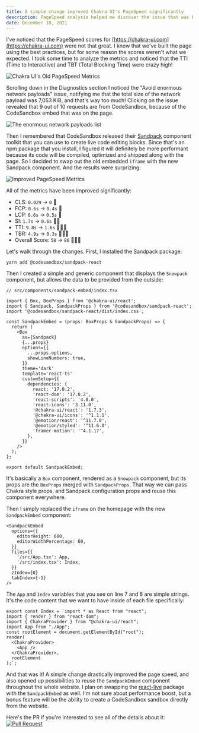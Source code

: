 ```yaml
---
title: A simple change improved Chakra UI's PageSpeed significantly
description: PageSpeed analysis helped me discover the issue that was bringing down Chakra UI's website speed score. With a simple refactor, I was able to improve the score significantly.
date: December 18, 2021
---
```


I've noticed that the PageSpeed scores for [https://chakra-ui.com](https://chakra-ui.com) were not that great. I know that
we've built the page using the best practices, but for some reason the scores weren't what we expected. I took some time
to analyze the metrics and noticed that the TTI (Time to Interactive) and TBT (Total Blocking Time) were crazy high!

![Chakra UI's Old PageSpeed Metrics](/assets/images/blog-posts/improving-chakra-ui-page-speed/old-metrics.png)

Scrolling down in the Diagnostics section I noticed the "Avoid enormous network payloads" issue, notifying me that the total
size of the network payload was 7,053 KiB, and that's way too much! Clicking on the issue revealed that 9 out of 10 requests
are from CodeSandbox, because of the CodeSandbox embed that was on the page.

![The enormous network payloads list](/assets/images/blog-posts/improving-chakra-ui-page-speed/network-payloads.png)

Then I remembered that CodeSandbox released their [Sandpack](https://sandpack.codesandbox.io/) component toolkit that you
can use to create live code editing blocks. Since that's an npm package that you install, I figured it will definitely be
more performant because its code will be compiled, optimized and shipped along with the page. So I decided to swap out
the old embedded `iframe` with the new Sandpack component. And the results were surprizing:

![Improved PageSpeed Metrics](/assets/images/blog-posts/improving-chakra-ui-page-speed/new-metrics.png)

All of the metrics have been improved significantly:

- CLS: `0.029` -> `0` 🚀
- FCP: `0.6s` -> `0.4s` 🚀
- LCP: `0.6s` -> `0.5s` 🚀
- SI: `1.7s` -> `0.6s` 🚀🚀
- TTI: `9.8s` -> `1.6s` 🚀🚀🚀
- TBR: `4.9s` -> `0.3s` 🚀🚀🚀
- Overall Score: `58` -> `86` 🚀🚀🚀

Let's walk through the changes. First, I installed the Sandpack package:

```shell
yarn add @codesandbox/sandpack-react
```

Then I created a simple and generic component that displays the `Snowpack` component, but allows the data to be provided
from the outside:

```tsx
// src/components/sandpack-embed/index.tsx

import { Box, BoxProps } from '@chakra-ui/react';
import { Sandpack, SandpackProps } from '@codesandbox/sandpack-react';
import '@codesandbox/sandpack-react/dist/index.css';

const SandpackEmbed = (props: BoxProps & SandpackProps) => {
  return (
    <Box
      as={Sandpack}
      {...props}
      options={{
        ...props.options,
        showLineNumbers: true,
      }}
      theme='dark'
      template='react-ts'
      customSetup={{
        dependencies: {
          react: '17.0.2',
          'react-dom': '17.0.2',
          'react-scripts': '4.0.0',
          'react-icons': '3.11.0',
          '@chakra-ui/react': '1.7.3',
          '@chakra-ui/icons': '^1.1.1',
          '@emotion/react': '^11.7.0',
          '@emotion/styled': '^11.6.0',
          'framer-motion': '^4.1.17',
        },
      }}
    />
  );
};

export default SandpackEmbed;
```

It's basically a `Box` component, rendered as a `Snowpack` component, but its props are the `BoxProps` merged with `SandpackProps`.
That way we can pass Chakra style props, and Sandpack configuration props and reuse this component everywhere.

Then I simply replaced the `iframe` on the homepage with the new `SandpackEmbed` component:

```tsx
<SandpackEmbed
  options={{
    editorHeight: 600,
    editorWidthPercentage: 60,
  }}
  files={{
    '/src/App.tsx': App,
    '/src/index.tsx': Index,
  }}
  zIndex={0}
  tabIndex={-1}
/>
```

The `App` and `Index` variables that you see on line 7 and 8 are simple strings. It's the code content that we want to have
inside of each file specifically:

```tsx
export const Index = `import * as React from "react";
import { render } from "react-dom";
import { ChakraProvider } from "@chakra-ui/react";
import App from "./App";
const rootElement = document.getElementById("root");
render(
  <ChakraProvider>
    <App />
  </ChakraProvider>,
  rootElement
);`;
```

And that was it! A simple change drastically improved the page speed, and also opened up possibilities to reuse the
`SandpackEmbed` component throughout the whole website. I plan on swapping the [react-live](https://www.npmjs.com/package/react-live)
package with the `SandpackEmbed` as well. I'm not sure about performance boost, but a bonus feature will be the ability
to create a CodeSandbox sandbox directly from the website.

Here's the PR if you're interested to see all of the details about it:
[![Pull Request](https://opengraph.githubassets.com/f4a95bd3aa5113a1f599f5a810edeb16b885f3364b0443dc3c34a02c3290a5d8/chakra-ui/chakra-ui-docs/pull/154)](https://github.com/chakra-ui/chakra-ui-docs/pull/154)
